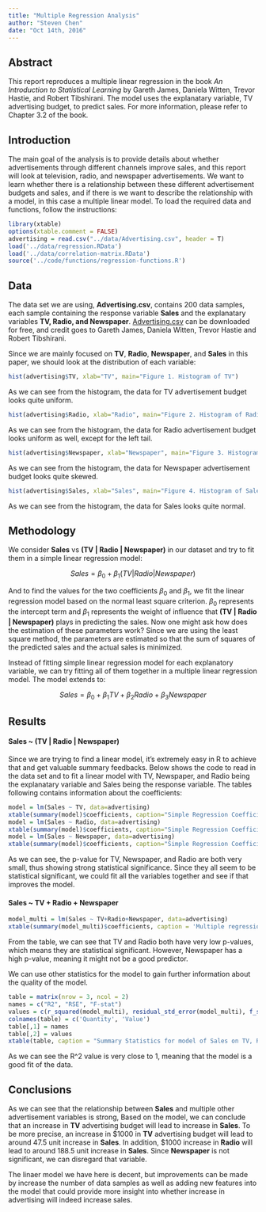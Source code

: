 ```yaml
---
title: "Multiple Regression Analysis"
author: "Steven Chen"
date: "Oct 14th, 2016"
---
```


## Abstract
This report reproduces a multiple linear regression in the book *An Introduction to Statistical Learning* by Gareth James, Daniela Witten, Trevor Hastie, and Robert Tibshirani. The model uses the explanatary variable, TV advertising budget, to predict sales. For more information, please refer to Chapter 3.2 of the book.

## Introduction
The main goal of the analysis is to provide details about whether advertisements through different channels improve sales, and this report will look at television, radio, and newspaper advertisements. We want to learn whether there is a relationship between these different advertisement budgets and sales, and if there is we want to describe the relationship with a model, in this case a multiple linear model. To load the required data and functions, follow the instructions:

```r
library(xtable)
options(xtable.comment = FALSE)
advertising = read.csv("../data/Advertising.csv", header = T)
load('../data/regression.RData')
load('../data/correlation-matrix.RData')
source('../code/functions/regression-functions.R')
```

## Data
The data set we are using, **Advertising.csv**, contains 200 data samples, each sample containing the response variable **Sales** and the explanatary variables **TV, Radio, and Newspaper**. [Advertising.csv](http://www-bcf.usc.edu/~gareth/ISL/Advertising.csv) can be downloaded for free, and credit goes to Gareth James, Daniela Witten, Trevor Hastie and Robert Tibshirani. 

Since we are mainly focused on **TV**, **Radio**, **Newspaper**, and **Sales** in this paper, we should look at the distribution of each variable:

```r
hist(advertising$TV, xlab="TV", main="Figure 1. Histogram of TV")
```

As we can see from the histogram, the data for TV advertisement budget looks quite uniform.

```r
hist(advertising$Radio, xlab="Radio", main="Figure 2. Histogram of Radio")
```

As we can see from the histogram, the data for Radio advertisement budget looks uniform as well, except for the left tail.

```r
hist(advertising$Newspaper, xlab="Newspaper", main="Figure 3. Histogram of Newspaper")
```

As we can see from the histogram, the data for Newspaper advertisement budget looks quite skewed.

```r
hist(advertising$Sales, xlab="Sales", main="Figure 4. Histogram of Sales")
```

As we can see from the histogram, the data for Sales looks quite normal.


## Methodology
We consider **Sales** vs **(TV | Radio | Newspaper)** in our dataset and try to fit them in a simple linear regression model:

$$ Sales = \beta_0 + \beta_1 (TV | Radio | Newspaper) $$

And to find the values for the two coefficients $\beta_0$ and $\beta_1$, we fit the linear regression model based on the normal least square criterion. $\beta_0$ represents the intercept term and $\beta_1$ represents the weight of influence that **(TV | Radio | Newspaper)** plays in predicting the sales. Now one might ask how does the estimation of these parameters work? Since we are using the least square method, the parameters are estimated so that the sum of squares of the predicted sales and the actual sales is minimized.

Instead of fitting simple linear regression model for each explanatory variable, we can try fitting all of them together in a multiple linear regression model. The model extends to:

$$ Sales = \beta_0 + \beta_1 TV + \beta_2 Radio + \beta_3 Newspaper $$

## Results

#### Sales ~ (TV | Radio | Newspaper)

Since we are trying to find a linear model, it's extremely easy in R to achieve that and get valuable summary feedbacks. Below shows the code to read in the data set and to fit a linear model with TV, Newspaper, and Radio being the explanatary variable and Sales being the response variable. The tables following contains information about the coefficients:

```r
model = lm(Sales ~ TV, data=advertising)
xtable(summary(model)$coefficients, caption="Simple Regression Coefficients of Sales on TV")
model = lm(Sales ~ Radio, data=advertising)
xtable(summary(model)$coefficients, caption="Simple Regression Coefficients of Sales on Radio")
model = lm(Sales ~ Newspaper, data=advertising)
xtable(summary(model)$coefficients, caption="Simple Regression Coefficients of Sales on Newspaper")
```

As we can see, the p-value for TV, Newspaper, and Radio are both very small, thus showing strong statistical significance. Since they all seem to be statistical significant, we could fit all the variables together and see if that improves the model.

#### Sales ~ TV + Radio + Newspaper

```r
model_multi = lm(Sales ~ TV+Radio+Newspaper, data=advertising)
xtable(summary(model_multi)$coefficients, caption = 'Multiple regression of Sales on TV, Radio and Newspaper')
```

From the table, we can see that TV and Radio both have very low p-values, which means they are statistical significant. However, Newspaper has a high p-value, meaning it might not be a good predictor. 

We can use other statistics for the model to gain further information about the quality of the model.

```r
table = matrix(nrow = 3, ncol = 2)
names = c("R2", "RSE", "F-stat")
values = c(r_squared(model_multi), residual_std_error(model_multi), f_statistic(model_multi))
colnames(table) = c('Quantity', 'Value')
table[,1] = names
table[,2] = values
xtable(table, caption = "Summary Statistics for model of Sales on TV, Radio and Newspaper")
```

As we can see the R^2 value is very close to 1, meaning that the model is a good fit of the data.

## Conclusions

As we can see that the relationship between **Sales** and multiple other advertisement variables is strong, Based on the model, we can conclude that an increase in **TV** advertising budget will lead to increase in **Sales**. To be more precise, an increase in $1000 in **TV** advertising budget will lead to around 47.5 unit increase in **Sales**. In addition, $1000 increase in **Radio** will lead to around 188.5 unit increase in **Sales**. Since **Newspaper** is not significant, we can disregard that variable.

The linaer model we have here is decent, but improvements can be made by increase the number of data samples as well as adding new features into the model that could provide more insight into whether increase in advertising will indeed increase sales. 
